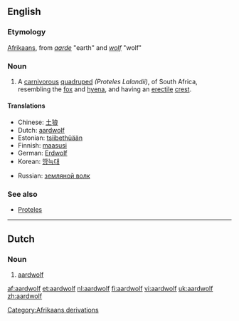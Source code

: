 {{wikisource1911Enc|Aard-wolf}}
==English==

===Etymology===
[[Afrikaans]], from ''[[aarde]]'' "earth" and ''[[wolf]]'' "wolf"

===Noun===
{{wikipedia}}
{{en-noun|aardwolves}}
# {{zoology}} A [[carnivorous]] [[quadruped]] ''(Proteles Lalandii)'', of South Africa, resembling the [[fox]] and [[hyena]], and having an [[erectile]] [[crest]].

====Translations====
{{top}}
* Chinese: [[土狼]]
* Dutch: [[#Dutch|aardwolf]]
* Estonian: [[tsiibethüään]]
* Finnish: [[maasusi]]
* German: [[Erdwolf]]
* Korean: [[땅늑대]]
{{mid}}
* Russian: [[земляной волк]]
{{bottom}}

===See also===
* [[Proteles]]
[[Category:Afrikaans derivations]]

----
==Dutch==

===Noun===
{{nl-noun|g=m|aardwolven|aardwolfje}}

# [[#English|aardwolf]]

[[af:aardwolf]]
[[et:aardwolf]]
[[nl:aardwolf]]
[[fi:aardwolf]]
[[vi:aardwolf]]
[[uk:aardwolf]]
[[zh:aardwolf]]